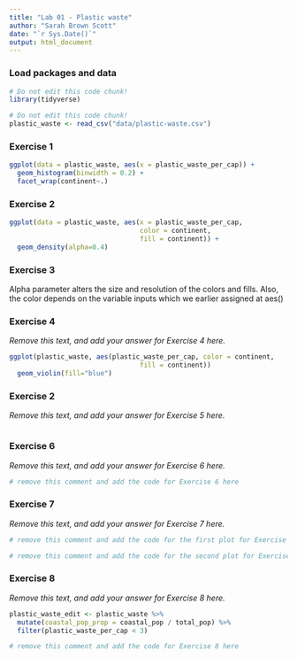 ---
title: "Lab 01 - Plastic waste"
author: "Sarah Brown Scott"
date: "`r Sys.Date()`"
output: html_document
---

### Load packages and data

```{r load-packages, message=FALSE}
# Do not edit this code chunk!
library(tidyverse) 
```

```{r load-data, message=FALSE}
# Do not edit this code chunk!
plastic_waste <- read_csv("data/plastic-waste.csv")
```

### Exercise 1

```{r plastic-waste-continent}
ggplot(data = plastic_waste, aes(x = plastic_waste_per_cap)) +
  geom_histogram(binwidth = 0.2) +
  facet_wrap(continent~.)
```

### Exercise 2

```{r plastic-waste-density}
ggplot(data = plastic_waste, aes(x = plastic_waste_per_cap,
                                 color = continent,
                                 fill = continent)) +
  geom_density(alpha=0.4)
```

### Exercise 3
Alpha parameter alters the size and resolution of the colors and fills. Also, the color depends on the variable inputs which we earlier assigned at aes()

### Exercise 4

*Remove this text, and add your answer for Exercise 4 here.*

```{r plastic-waste-violin}
ggplot(plastic_waste, aes(plastic_waste_per_cap, color = continent,
                                 fill = continent))
  geom_violin(fill="blue")
```

### Exercise 2

*Remove this text, and add your answer for Exercise 5 here.*

```{r plastic-waste-mismanaged}

```

### Exercise 6

*Remove this text, and add your answer for Exercise 6 here.*

```{r plastic-waste-mismanaged-continent}
# remove this comment and add the code for Exercise 6 here
```

### Exercise 7

*Remove this text, and add your answer for Exercise 7 here.*

```{r plastic-waste-population-total}
# remove this comment and add the code for the first plot for Exercise 7 here
```

```{r plastic-waste-population-coastal}
# remove this comment and add the code for the second plot for Exercise 7 here
```

### Exercise 8

*Remove this text, and add your answer for Exercise 8 here.*

```{r recreate-viz}
plastic_waste_edit <- plastic_waste %>% 
  mutate(coastal_pop_prop = coastal_pop / total_pop) %>%
  filter(plastic_waste_per_cap < 3)

# remove this comment and add the code for Exercise 8 here
```

